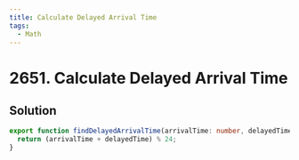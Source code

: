```yaml
---
title: Calculate Delayed Arrival Time
tags:
  - Math
---
```


# 2651. Calculate Delayed Arrival Time

<Badges>
  <LevelBadge level="easy" />
  <TopicBadge name="Math" slug="math" />
</Badges>

## Solution

```typescript filename="solution.ts" copy
export function findDelayedArrivalTime(arrivalTime: number, delayedTime: number): number {
  return (arrivalTime + delayedTime) % 24;
}
```

<ProblemLink
  codingSite="leetcode"
  href="https://leetcode.com/problems/calculate-delayed-arrival-time"
  title="Calculate Delayed Arrival Time"
/>
